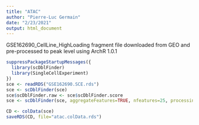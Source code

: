 ```yaml
---
title: "ATAC"
author: "Pierre-Luc Germain"
date: "2/23/2021"
output: html_document
---
```


GSE162690_CellLine_HighLoading fragment file downloaded from GEO and pre-processed to peak level using ArchR 1.0.1

```r
suppressPackageStartupMessages({
  library(scDblFinder)
  library(SingleCellExperiment)
})
sce <- readRDS("GSE162690.SCE.rds")
sce <- scDblFinder(sce)
sce$scDblFinder.raw <- sce$scDblFinder.score
sce <- scDblFinder(sce, aggregateFeatures=TRUE, nfeatures=25, processing="normFeatures")

CD <- colData(sce)
saveRDS(CD, file="atac.colData.rds")
```

